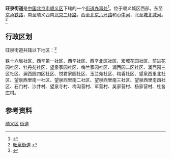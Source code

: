 {{中国乡级行政区
| 行政区全称 = 旺泉街道
| 景观照片文件名 = West entrance of Xixin South Community (20220225131148).jpg
| 景观照片描述 = 西辛南社区
| 汉语拼音 =
| 通用拼音 =
| 注音符號 =
| 其它标音类型1 =
| 其它标音1 =
| 其它标音类型2 =
| 其它标音2 =
| 其它语言类型1 =
| 其它语言地名1 =
| 其它语言类型2 =
| 其它语言地名2 =
| 上级行政区 = [[北京市|北京市]][[顺义区|顺义区]]
| 行政区类别 = [[街道|街道]]
| LowerDivisions = 8个村委会、20个居委会
| 总面积 = 
| 户籍人口 = 
| 户籍人口年份 =
| 常住人口 = 4.68万
| 常住人口年份 =
| 人口密度 =
| 行政区划 = 
| 官方网站 =
| 政府驻地 = 顺西路22号
| 邮政编码 =101300
| 毗邻行政区 =
| 位置图文件名 =
| 位置图描述 =
|11/01/13/013/000}}
'''旺泉街道'''是[[中华人民共和国|中国]][[北京市|北京市]][[顺义区|顺义区]]下辖的一个[[街道办事处|街道办事处]]<ref>{{PRC admin/ref sgc|{{PRC admin/parent|11/01/13/013/000}}}}</ref>。位于顺义城区西部。东至[[京承铁路|京承铁路]]，南至顺义西南[[北京二环路|北京二环路]]，西至[[北京六环路|北京六环路]]和[[小中河|小中河]]，北至[[城北减河|城北减河]]。 <ref>[http://www.xzqh.org/html/2008/0617/287.html 旺泉街道] {{webarchive|url=https://web.archive.org/web/20110921194121/http://www.xzqh.org/html/2008/0617/287.html |date=2011-09-21 }}</ref>

==行政区划==
旺泉街道共辖以下地区：<ref>{{PRC admin/ref sgc|11/01/13/013/000}}</ref>

铁十六局社区、西辛第一社区、西辛社区、西辛北区社区、宏城花园社区、前进花园社区、牡丹苑社区、望泉家园社区、梅兰家园社区、澜西园二区社区、澜西园三区社区、澜西园四区社区、悦君家园社区、玉兰苑社区、梅香社区、望泉西里北社区、望泉西里南一社区、望泉西里南二社区、望泉西里南三社区、望泉西里南四社区、石门村、沙井村、望泉寺村、梅沟营村、军营村、吴家营村、杨家营村、杜各庄村。

==参考资料==
{{Reflist|2}}

{{顺义区行政区划}}
{{北京行政区划小作品}}

[[Category:北京市街道_(行政区划)|顺义区]]
[[Category:顺义区行政区划|街道]]